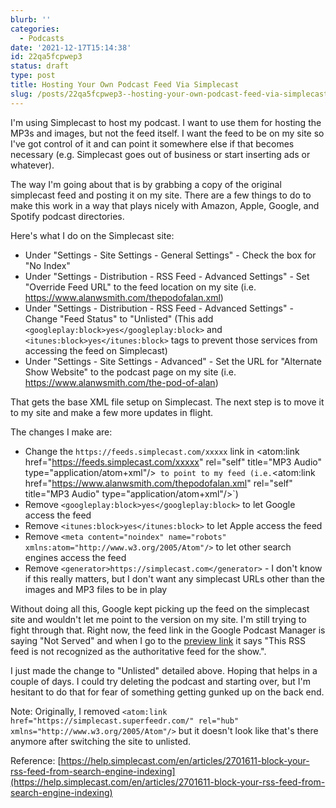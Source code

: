 ```yaml
---
blurb: ''
categories:
  - Podcasts
date: '2021-12-17T15:14:38'
id: 22qa5fcpwep3
status: draft
type: post
title: Hosting Your Own Podcast Feed Via Simplecast
slug: /posts/22qa5fcpwep3--hosting-your-own-podcast-feed-via-simplecast
---
```


I'm using Simplecast to host my podcast. I want to use them for hosting the MP3s and images, but not the feed itself. I want the feed to be on my site so I've got control of it and can point it somewhere else if that becomes necessary (e.g. Simplecast goes out of business or start inserting ads or whatever). 

The way I'm going about that is by grabbing a copy of the original simplecast feed and posting it on my site. There are a few things to do to make this work in a way that plays nicely with Amazon, Apple, Google, and Spotify podcast directories. 

Here's what I do on the Simplecast site:

- Under "Settings - Site Settings - General Settings" - Check the box for "No Index"
- Under "Settings - Distribution - RSS Feed - Advanced Settings" - Set "Override Feed URL" to the feed location on my site (i.e. https://www.alanwsmith.com/thepodofalan.xml)
- Under "Settings - Distribution - RSS Feed - Advanced Settings" - Change "Feed Status" to "Unlisted" (This add `<googleplay:block>yes</googleplay:block>` and `<itunes:block>yes</itunes:block>` tags to prevent those services from accessing the feed on Simplecast)
- Under "Settings - Site Settings - Advanced" - Set the URL for "Alternate Show Website" to the podcast page on my site (i.e. https://www.alanwsmith.com/the-pod-of-alan)

That gets the base XML file setup on Simplecast. The next step is to move it to my site and make a few more updates in flight. 

The changes I make are:

- Change the `https://feeds.simplecast.com/xxxxx` link in <atom:link href="https://feeds.simplecast.com/xxxxx" rel="self" title="MP3 Audio" type="application/atom+xml"/>` to point to my feed (i.e.`<atom:link href="https://www.alanwsmith.com/thepodofalan.xml" rel="self" title="MP3 Audio" type="application/atom+xml"/>`)
- Remove `<googleplay:block>yes</googleplay:block>` to let Google access the feed
- Remove `<itunes:block>yes</itunes:block>` to let Apple access the feed
- Remove `<meta content="noindex" name="robots" xmlns:atom="http://www.w3.org/2005/Atom"/>` to let other search engines access the feed
- Remove `<generator>https://simplecast.com</generator>` - I don't know if this really matters, but I don't want any simplecast URLs other than the images and MP3 files to be in play

Without doing all this, Google kept picking up the feed on the simplecast site and wouldn't let me point to the version on my site. I'm still trying to fight through that. Right now, the feed link in the Google Podcast Manager is saying "Not Served" and when I go to the [preview link](https://search.google.com/devtools/podcast/preview) it says "This RSS feed is not recognized as the authoritative feed for the show.". 

I just made the change to "Unlisted" detailed above. Hoping that helps in a couple of days. I could try deleting the podcast and starting over, but I'm hesitant to do that for fear of something getting gunked up on the back end. 



Note: Originally, I removed `<atom:link href="https://simplecast.superfeedr.com/" rel="hub" xmlns="http://www.w3.org/2005/Atom"/>` but it doesn't look like that's there anymore after switching the site to unlisted. 

Reference: [https://help.simplecast.com/en/articles/2701611-block-your-rss-feed-from-search-engine-indexing](https://help.simplecast.com/en/articles/2701611-block-your-rss-feed-from-search-engine-indexing)

